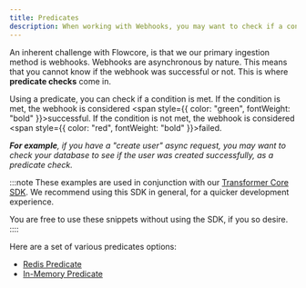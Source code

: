 ```yaml
---
title: Predicates
description: When working with Webhooks, you may want to check if a condition is bet after the webhook is triggered. Allowing you to that the action was successful.
---
```



An inherent challenge with Flowcore, is that we our primary ingestion method is webhooks. Webhooks are asynchronous by nature. 
This means that you cannot know if the webhook was successful or not. This is where **predicate checks** come in.

Using a predicate, you can check if a condition is met. If the condition is met, the webhook is considered <span style={{ color: "green", fontWeight: "bold" }}>successful</span>. If the condition is not met, the webhook is considered <span style={{ color: "red", fontWeight: "bold" }}>failed</span>.

***For example**, if you have a "create user" async request, you may want to check your database to see if the user was created successfully, as a predicate check.*

<SVGDiagram light={PredicateCheckFlowLight} dark={PredicateCheckFlowDark} alt="Flowcore Predicate Check Flow" />

:::note
These examples are used in conjunction with our [Transformer Core SDK](https://www.npmjs.com/package/@flowcore/sdk-transformer-core).
We recommend using this SDK in general, for a quicker development experience. 

You are free to use these snippets without using the SDK, if you so desire.
::::

Here are a set of various predicates options:
- [Redis Predicate](/components/libraries/predicates/redis-predicate)
- [In-Memory Predicate](/components/libraries/predicates/in-memory-predicate)
